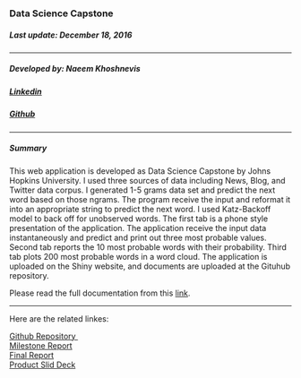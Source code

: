 ### Data Science Capstone
#####  Last update: December 18, 2016

-----------

##### Developed by: Naeem Khoshnevis
##### <a href="https://www.linkedin.com/in/datahacker">Linkedin</a>
##### <a href="https://github.com/Naeemkh">Github</a>


-----------

##### Summary

This web application is developed as Data Science Capstone by Johns Hopkins University. I used three sources of data including News, Blog, and Twitter data corpus. I generated 1-5 grams data set and predict the next word based on those ngrams. The program receive the input and reformat it into an appropriate string to predict the next word. I used Katz-Backoff model to back off for unobserved words. The first tab is a phone style presentation of the application. The application receive the input data instantaneously and predict and print out three most probable values. Second tab reports the 10 most probable words with their probability. Third tab plots 200 most probable words in a word cloud. 
The application is uploaded on the Shiny website, and documents are uploaded at the Gituhub repository.

Please read the full documentation from this <a href="https://rawgit.com/Naeemkh/DataScienceCapstone/master/full_documentation.html">link</a>.

-----------
Here are the related linkes:

<a href="https://github.com/Naeemkh/DataScienceCapstone"> Github Repository </a> \ \
<a href="https://rawgit.com/Naeemkh/DataScienceCapstone/master/FirstReport.html"> Milestone Report </a> \
<a href="https://rawgit.com/Naeemkh/DataScienceCapstone/master/full_documentation.html"> Final Report </a> \
<a href=""> Product Slid Deck </a> \







